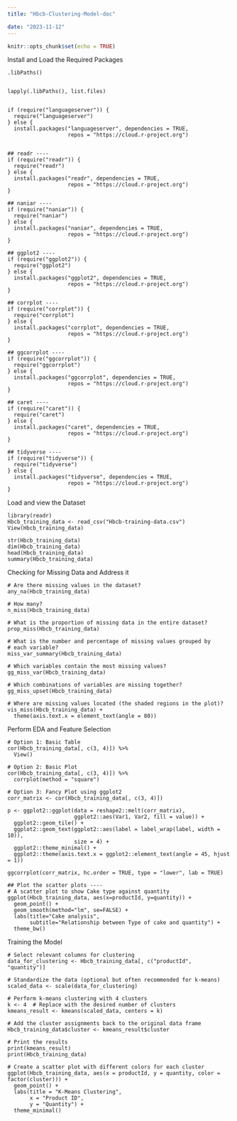 ```yaml
---
title: "Hbcb-Clustering-Model-doc"

date: "2023-11-12"
---
```


```r
knitr::opts_chunk$set(echo = TRUE)
```


Install and Load the Required Packages
```STEP

.libPaths()


lapply(.libPaths(), list.files)


if (require("languageserver")) {
  require("languageserver")
} else {
  install.packages("languageserver", dependencies = TRUE,
                   repos = "https://cloud.r-project.org")
  
  
## readr ----
if (require("readr")) {
  require("readr")
} else {
  install.packages("readr", dependencies = TRUE,
                   repos = "https://cloud.r-project.org")
}

## naniar ----
if (require("naniar")) {
  require("naniar")
} else {
  install.packages("naniar", dependencies = TRUE,
                   repos = "https://cloud.r-project.org")
}

## ggplot2 ----
if (require("ggplot2")) {
  require("ggplot2")
} else {
  install.packages("ggplot2", dependencies = TRUE,
                   repos = "https://cloud.r-project.org")
}

## corrplot ----
if (require("corrplot")) {
  require("corrplot")
} else {
  install.packages("corrplot", dependencies = TRUE,
                   repos = "https://cloud.r-project.org")
}

## ggcorrplot ----
if (require("ggcorrplot")) {
  require("ggcorrplot")
} else {
  install.packages("ggcorrplot", dependencies = TRUE,
                   repos = "https://cloud.r-project.org")
}

## caret ----
if (require("caret")) {
  require("caret")
} else {
  install.packages("caret", dependencies = TRUE,
                   repos = "https://cloud.r-project.org")
}

## tidyverse ----
if (require("tidyverse")) {
  require("tidyverse")
} else {
  install.packages("tidyverse", dependencies = TRUE,
                   repos = "https://cloud.r-project.org")
}
```



Load and view the Dataset
```STEP

library(readr)
Hbcb_training_data <- read_csv("Hbcb-training-data.csv")
View(Hbcb_training_data)

str(Hbcb_training_data)
dim(Hbcb_training_data)
head(Hbcb_training_data)
summary(Hbcb_training_data)

```



Checking for Missing Data and Address it
```STEP

# Are there missing values in the dataset?
any_na(Hbcb_training_data)

# How many?
n_miss(Hbcb_training_data)

# What is the proportion of missing data in the entire dataset?
prop_miss(Hbcb_training_data)

# What is the number and percentage of missing values grouped by
# each variable?
miss_var_summary(Hbcb_training_data)

# Which variables contain the most missing values?
gg_miss_var(Hbcb_training_data)

# Which combinations of variables are missing together?
gg_miss_upset(Hbcb_training_data)

# Where are missing values located (the shaded regions in the plot)?
vis_miss(Hbcb_training_data) +
  theme(axis.text.x = element_text(angle = 80))

```



Perform EDA and Feature Selection
```STEP

# Option 1: Basic Table
cor(Hbcb_training_data[, c(3, 4)]) %>%
  View()

# Option 2: Basic Plot
cor(Hbcb_training_data[, c(3, 4)]) %>%
  corrplot(method = "square")

# Option 3: Fancy Plot using ggplot2
corr_matrix <- cor(Hbcb_training_data[, c(3, 4)])

p <- ggplot2::ggplot(data = reshape2::melt(corr_matrix),
                     ggplot2::aes(Var1, Var2, fill = value)) +
  ggplot2::geom_tile() +
  ggplot2::geom_text(ggplot2::aes(label = label_wrap(label, width = 10)),
                     size = 4) +
  ggplot2::theme_minimal() +
  ggplot2::theme(axis.text.x = ggplot2::element_text(angle = 45, hjust = 1))

ggcorrplot(corr_matrix, hc.order = TRUE, type = "lower", lab = TRUE)

## Plot the scatter plots ----
# A scatter plot to show Cake type against quantity
ggplot(Hbcb_training_data, aes(x=productId, y=quantity)) +
  geom_point() +
  geom_smooth(method="lm", se=FALSE) +
  labs(title="Cake analysis",
       subtitle="Relationship between Type of cake and quantity") +
  theme_bw()

```



Training the Model
```STEP

# Select relevant columns for clustering
data_for_clustering <- Hbcb_training_data[, c("productId", "quantity")]

# Standardize the data (optional but often recommended for k-means)
scaled_data <- scale(data_for_clustering)

# Perform k-means clustering with 4 clusters
k <- 4  # Replace with the desired number of clusters
kmeans_result <- kmeans(scaled_data, centers = k)

# Add the cluster assignments back to the original data frame
Hbcb_training_data$cluster <- kmeans_result$cluster

# Print the results
print(kmeans_result)
print(Hbcb_training_data)

# Create a scatter plot with different colors for each cluster
ggplot(Hbcb_training_data, aes(x = productId, y = quantity, color = factor(cluster))) +
  geom_point() +
  labs(title = "K-Means Clustering",
       x = "Product ID",
       y = "Quantity") +
  theme_minimal()

```

